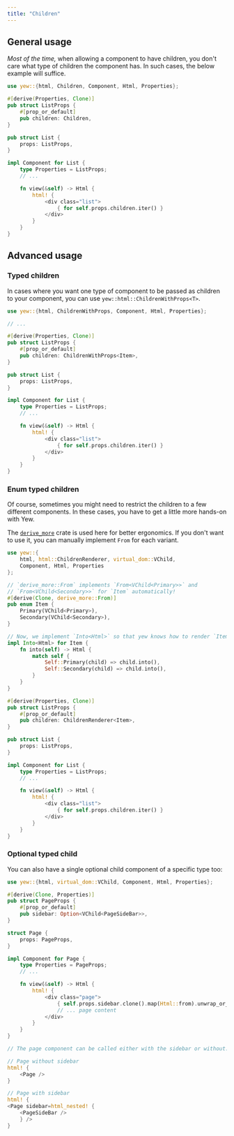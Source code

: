 ```yaml
---
title: "Children"
---
```


## General usage

_Most of the time,_ when allowing a component to have children, you don't care 
what type of children the component has. In such cases, the below example will
suffice.

```rust
use yew::{html, Children, Component, Html, Properties};

#[derive(Properties, Clone)]
pub struct ListProps {
    #[prop_or_default]
    pub children: Children,
}

pub struct List {
    props: ListProps,
}

impl Component for List {
    type Properties = ListProps;
    // ...

    fn view(&self) -> Html {
        html! {
            <div class="list">
                { for self.props.children.iter() }
            </div>
        }
    }
}
```

## Advanced usage

### Typed children
In cases where you want one type of component to be passed as children to your component,
you can use `yew::html::ChildrenWithProps<T>`.

```rust
use yew::{html, ChildrenWithProps, Component, Html, Properties};

// ...

#[derive(Properties, Clone)]
pub struct ListProps {
    #[prop_or_default]
    pub children: ChildrenWithProps<Item>,
}

pub struct List {
    props: ListProps,
}

impl Component for List {
    type Properties = ListProps;
    // ...

    fn view(&self) -> Html {
        html! {
            <div class="list">
                { for self.props.children.iter() }
            </div>
        }
    }
}
```

### Enum typed children
Of course, sometimes you might need to restrict the children to a few different
components. In these cases, you have to get a little more hands-on with Yew.

The [`derive_more`](https://github.com/JelteF/derive_more) crate is used here
for better ergonomics. If you don't want to use it, you can manually implement
`From` for each variant.

```rust
use yew::{
    html, html::ChildrenRenderer, virtual_dom::VChild, 
    Component, Html, Properties
};

// `derive_more::From` implements `From<VChild<Primary>>` and
// `From<VChild<Secondary>>` for `Item` automatically!
#[derive(Clone, derive_more::From)]
pub enum Item {
    Primary(VChild<Primary>),
    Secondary(VChild<Secondary>),
}

// Now, we implement `Into<Html>` so that yew knows how to render `Item`.
impl Into<Html> for Item {
    fn into(self) -> Html {
        match self {
            Self::Primary(child) => child.into(),
            Self::Secondary(child) => child.into(),
        }
    }
}

#[derive(Properties, Clone)]
pub struct ListProps {
    #[prop_or_default]
    pub children: ChildrenRenderer<Item>,
}

pub struct List {
    props: ListProps,
}

impl Component for List {
    type Properties = ListProps;
    // ...

    fn view(&self) -> Html {
        html! {
            <div class="list">
                { for self.props.children.iter() }
            </div>
        }
    }
}
```

### Optional typed child
You can also have a single optional child component of a specific type too: 

```rust
use yew::{html, virtual_dom::VChild, Component, Html, Properties};

#[derive(Clone, Properties)]
pub struct PageProps {
    #[prop_or_default]
    pub sidebar: Option<VChild<PageSideBar>>,
}

struct Page {
    props: PageProps,
}

impl Component for Page {
    type Properties = PageProps;
    // ...

    fn view(&self) -> Html {
        html! {
            <div class="page">
                { self.props.sidebar.clone().map(Html::from).unwrap_or_default() }
                // ... page content
            </div>
        }
    }
}

// The page component can be called either with the sidebar or without: 

// Page without sidebar
html! {
    <Page />
}

// Page with sidebar
html! {
<Page sidebar=html_nested! {
    <PageSideBar />
    } />
}
```

